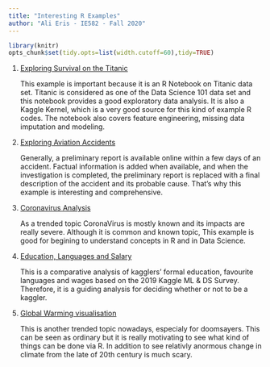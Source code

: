 ```yaml
---
title: "Interesting R Examples"
author: "Ali Eris - IE582 - Fall 2020"
---
```

```r
library(knitr)
opts_chunk$set(tidy.opts=list(width.cutoff=60),tidy=TRUE)
```

1. [Exploring Survival on the Titanic](https://www.kaggle.com/mrisdal/exploring-survival-on-the-titanic)

    This example is important because it is an R Notebook on Titanic data set. Titanic is considered as one of the Data Science 101 data set and this notebook provides a good exploratory data analysis. It is also a Kaggle Kernel, which is a very good source for this kind of example R codes. The notebook also covers feature engineering, missing data imputation and modeling.

2. [Exploring Aviation Accidents](https://www.kaggle.com/donyoe/exploring-aviation-accidents)

    Generally, a preliminary report is available online within a few days of an accident. Factual information is added when available, and when the investigation is completed, the preliminary report is replaced with a final description of the accident and its probable cause. That's why this example is interesting and comprehensive.

3. [Coronavirus Analysis](https://www.kaggle.com/peymankor/coronavirus-analysis)

    As a trended topic CoronaVirus is mostly known and its impacts are really severe. Although it is common and known topic, This example is good for begining to understand concepts in R and in Data Science.

4. [Education, Languages and Salary](https://www.kaggle.com/kailex/education-languages-and-salary/code)

    This is a comparative analysis of kagglers’ formal education, favourite languages and wages based on the 2019 Kaggle ML & DS Survey. Therefore, it is a guiding analysis for deciding whether or not to be a kaggler.
    
5. [Global Warming visualisation](https://www.kaggle.com/pjmcintyre/global-warming-visualisation)

    This is another trended topic nowadays, especialy for doomsayers. This can be seen as ordinary but it is really motivating to see what kind of things can be done via R. In addition to see relativly anormous change in climate from the late of 20th century is much scary.


